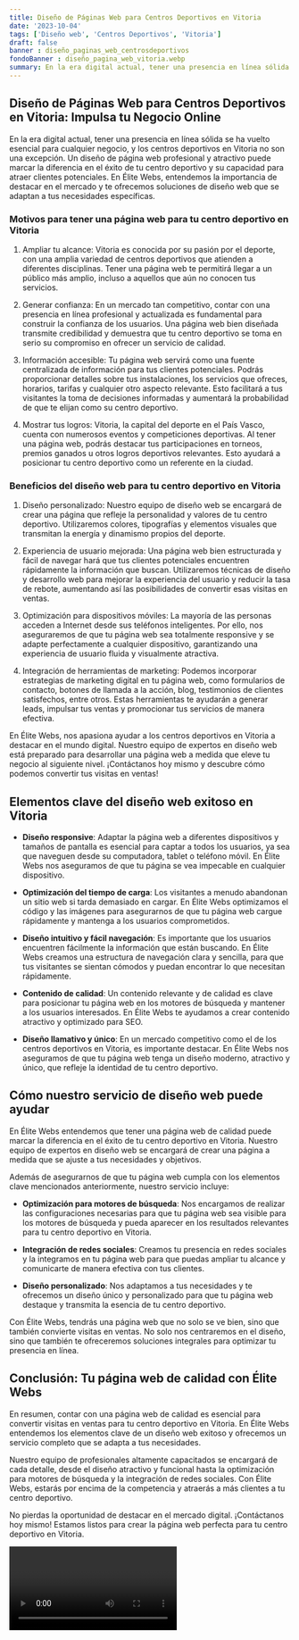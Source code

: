 ```yaml
---
title: Diseño de Páginas Web para Centros Deportivos en Vitoria
date: '2023-10-04'
tags: ['Diseño web', 'Centros Deportivos', 'Vitoria']
draft: false
banner : diseño_paginas_web_centrosdeportivos
fondoBanner : diseño_pagina_web_vitoria.webp
summary: En la era digital actual, tener una presencia en línea sólida se ha vuelto esencial para cualquier negocio, y los centros deportivos en Vitoria no son una excepción. Un diseño de página web profesional y atractivo puede marcar la diferencia en el éxito de tu centro deportivo y su capacidad para atraer clientes potenciales. En Élite Webs, entendemos la importancia de destacar en el mercado y te ofrecemos soluciones de diseño web que se adaptan a tus necesidades específicas.
---
```


## **Diseño de Páginas Web para Centros Deportivos en Vitoria: Impulsa tu Negocio Online**

En la era digital actual, tener una presencia en línea sólida se ha vuelto esencial para cualquier negocio, y los centros deportivos en Vitoria no son una excepción. Un diseño de página web profesional y atractivo puede marcar la diferencia en el éxito de tu centro deportivo y su capacidad para atraer clientes potenciales. En Élite Webs, entendemos la importancia de destacar en el mercado y te ofrecemos soluciones de diseño web que se adaptan a tus necesidades específicas.

### **Motivos para tener una página web para tu centro deportivo en Vitoria**

1. Ampliar tu alcance: Vitoria es conocida por su pasión por el deporte, con una amplia variedad de centros deportivos que atienden a diferentes disciplinas. Tener una página web te permitirá llegar a un público más amplio, incluso a aquellos que aún no conocen tus servicios.

2. Generar confianza: En un mercado tan competitivo, contar con una presencia en línea profesional y actualizada es fundamental para construir la confianza de los usuarios. Una página web bien diseñada transmite credibilidad y demuestra que tu centro deportivo se toma en serio su compromiso en ofrecer un servicio de calidad.

3. Información accesible: Tu página web servirá como una fuente centralizada de información para tus clientes potenciales. Podrás proporcionar detalles sobre tus instalaciones, los servicios que ofreces, horarios, tarifas y cualquier otro aspecto relevante. Esto facilitará a tus visitantes la toma de decisiones informadas y aumentará la probabilidad de que te elijan como su centro deportivo.

4. Mostrar tus logros: Vitoria, la capital del deporte en el País Vasco, cuenta con numerosos eventos y competiciones deportivas. Al tener una página web, podrás destacar tus participaciones en torneos, premios ganados u otros logros deportivos relevantes. Esto ayudará a posicionar tu centro deportivo como un referente en la ciudad.

### **Beneficios del diseño web para tu centro deportivo en Vitoria**

1. Diseño personalizado: Nuestro equipo de diseño web se encargará de crear una página que refleje la personalidad y valores de tu centro deportivo. Utilizaremos colores, tipografías y elementos visuales que transmitan la energía y dinamismo propios del deporte.

2. Experiencia de usuario mejorada: Una página web bien estructurada y fácil de navegar hará que tus clientes potenciales encuentren rápidamente la información que buscan. Utilizaremos técnicas de diseño y desarrollo web para mejorar la experiencia del usuario y reducir la tasa de rebote, aumentando así las posibilidades de convertir esas visitas en ventas.

3. Optimización para dispositivos móviles: La mayoría de las personas acceden a Internet desde sus teléfonos inteligentes. Por ello, nos aseguraremos de que tu página web sea totalmente responsive y se adapte perfectamente a cualquier dispositivo, garantizando una experiencia de usuario fluida y visualmente atractiva.

4. Integración de herramientas de marketing: Podemos incorporar estrategias de marketing digital en tu página web, como formularios de contacto, botones de llamada a la acción, blog, testimonios de clientes satisfechos, entre otros. Estas herramientas te ayudarán a generar leads, impulsar tus ventas y promocionar tus servicios de manera efectiva.

En Élite Webs, nos apasiona ayudar a los centros deportivos en Vitoria a destacar en el mundo digital. Nuestro equipo de expertos en diseño web está preparado para desarrollar una página web a medida que eleve tu negocio al siguiente nivel. ¡Contáctanos hoy mismo y descubre cómo podemos convertir tus visitas en ventas!

<GifSeo />

<Cta />

## Elementos clave del diseño web exitoso en Vitoria

- **Diseño responsive**: Adaptar la página web a diferentes dispositivos y tamaños de pantalla es esencial para captar a todos los usuarios, ya sea que naveguen desde su computadora, tablet o teléfono móvil. En Élite Webs nos aseguramos de que tu página se vea impecable en cualquier dispositivo.

- **Optimización del tiempo de carga**: Los visitantes a menudo abandonan un sitio web si tarda demasiado en cargar. En Élite Webs optimizamos el código y las imágenes para asegurarnos de que tu página web cargue rápidamente y mantenga a los usuarios comprometidos.

- **Diseño intuitivo y fácil navegación**: Es importante que los usuarios encuentren fácilmente la información que están buscando. En Élite Webs creamos una estructura de navegación clara y sencilla, para que tus visitantes se sientan cómodos y puedan encontrar lo que necesitan rápidamente.

- **Contenido de calidad**: Un contenido relevante y de calidad es clave para posicionar tu página web en los motores de búsqueda y mantener a los usuarios interesados. En Élite Webs te ayudamos a crear contenido atractivo y optimizado para SEO.

- **Diseño llamativo y único**: En un mercado competitivo como el de los centros deportivos en Vitoria, es importante destacar. En Élite Webs nos aseguramos de que tu página web tenga un diseño moderno, atractivo y único, que refleje la identidad de tu centro deportivo.

## Cómo nuestro servicio de diseño web puede ayudar

En Élite Webs entendemos que tener una página web de calidad puede marcar la diferencia en el éxito de tu centro deportivo en Vitoria. Nuestro equipo de expertos en diseño web se encargará de crear una página a medida que se ajuste a tus necesidades y objetivos.

Además de asegurarnos de que tu página web cumpla con los elementos clave mencionados anteriormente, nuestro servicio incluye:

- **Optimización para motores de búsqueda**: Nos encargamos de realizar las configuraciones necesarias para que tu página web sea visible para los motores de búsqueda y pueda aparecer en los resultados relevantes para tu centro deportivo en Vitoria.

- **Integración de redes sociales**: Creamos tu presencia en redes sociales y la integramos en tu página web para que puedas ampliar tu alcance y comunicarte de manera efectiva con tus clientes.

- **Diseño personalizado**: Nos adaptamos a tus necesidades y te ofrecemos un diseño único y personalizado para que tu página web destaque y transmita la esencia de tu centro deportivo.

Con Élite Webs, tendrás una página web que no solo se ve bien, sino que también convierte visitas en ventas. No solo nos centraremos en el diseño, sino que también te ofreceremos soluciones integrales para optimizar tu presencia en línea.

## Conclusión: Tu página web de calidad con Élite Webs

En resumen, contar con una página web de calidad es esencial para convertir visitas en ventas para tu centro deportivo en Vitoria. En Élite Webs entendemos los elementos clave de un diseño web exitoso y ofrecemos un servicio completo que se adapta a tus necesidades.

Nuestro equipo de profesionales altamente capacitados se encargará de cada detalle, desde el diseño atractivo y funcional hasta la optimización para motores de búsqueda y la integración de redes sociales. Con Élite Webs, estarás por encima de la competencia y atraerás a más clientes a tu centro deportivo.

No pierdas la oportunidad de destacar en el mercado digital. ¡Contáctanos hoy mismo! Estamos listos para crear la página web perfecta para tu centro deportivo en Vitoria.

<Video />

<CtaBot job='Centros Deportivos' city='Vitoria'/>

<Gmaps query='Vitoria+españa+maps' />